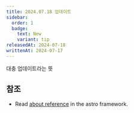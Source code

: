 ```yaml
---
title: 2024.07.18 업데이트
sidebar:
  order: 1
  badge:
    text: New
    variant: tip
releasedAt: 2024-07-18
writtenAt: 2024-07-17
---
```


대충 업데이트라는 뜻

## 참조

- Read [about reference](https://starlight.astro.build/getting-started/) in the astro framework.
